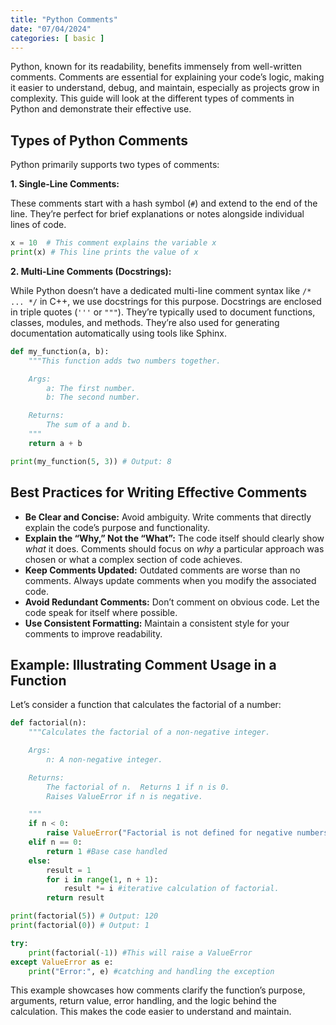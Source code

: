```yaml
---
title: "Python Comments"
date: "07/04/2024"
categories: [ basic ]
---
```



Python, known for its readability, benefits immensely from well-written comments.  Comments are essential for explaining your code's logic, making it easier to understand, debug, and maintain, especially as projects grow in complexity. This guide will look at the different types of comments in Python and demonstrate their effective use.

## Types of Python Comments

Python primarily supports two types of comments:

**1. Single-Line Comments:**

These comments start with a hash symbol (`#`) and extend to the end of the line. They're perfect for brief explanations or notes alongside individual lines of code.

```python
x = 10  # This comment explains the variable x
print(x) # This line prints the value of x
```

**2. Multi-Line Comments (Docstrings):**

While Python doesn't have a dedicated multi-line comment syntax like `/* ... */` in C++, we use docstrings for this purpose. Docstrings are enclosed in triple quotes (`'''` or `"""`). They're typically used to document functions, classes, modules, and methods. They're also used for generating documentation automatically using tools like Sphinx.

```python
def my_function(a, b):
    """This function adds two numbers together.

    Args:
        a: The first number.
        b: The second number.

    Returns:
        The sum of a and b.
    """
    return a + b

print(my_function(5, 3)) # Output: 8
```

## Best Practices for Writing Effective Comments

* **Be Clear and Concise:** Avoid ambiguity.  Write comments that directly explain the code's purpose and functionality.
* **Explain the "Why," Not the "What":**  The code itself should clearly show *what* it does. Comments should focus on *why* a particular approach was chosen or what a complex section of code achieves.
* **Keep Comments Updated:**  Outdated comments are worse than no comments.  Always update comments when you modify the associated code.
* **Avoid Redundant Comments:** Don't comment on obvious code.  Let the code speak for itself where possible.
* **Use Consistent Formatting:** Maintain a consistent style for your comments to improve readability.


##  Example: Illustrating Comment Usage in a Function

Let's consider a function that calculates the factorial of a number:


```python
def factorial(n):
    """Calculates the factorial of a non-negative integer.

    Args:
        n: A non-negative integer.

    Returns:
        The factorial of n.  Returns 1 if n is 0.
        Raises ValueError if n is negative.

    """
    if n < 0:
        raise ValueError("Factorial is not defined for negative numbers.") #Error handling explained
    elif n == 0:
        return 1 #Base case handled
    else:
        result = 1
        for i in range(1, n + 1):
            result *= i #iterative calculation of factorial.
        return result

print(factorial(5)) # Output: 120
print(factorial(0)) # Output: 1

try:
    print(factorial(-1)) #This will raise a ValueError
except ValueError as e:
    print("Error:", e) #catching and handling the exception

```

This example showcases how comments clarify the function's purpose, arguments, return value, error handling, and the logic behind the calculation. This makes the code easier to understand and maintain.

